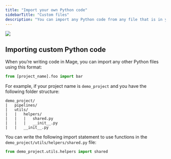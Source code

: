 ```yaml
---
title: "Import your own Python code"
sidebarTitle: "Custom files"
description: "You can import any Python code from any file that is in your Mage project directory."
---
```


![](https://github.com/mage-ai/assets/blob/main/development/python-robot-2.jpg?raw=true)

## Importing custom Python code

When you’re writing code in Mage, you can import any other Python files using this format:

```python
from [project_name].foo import bar
```

For example, if your project name is `demo_project` and you have the following folder structure:

```
demo_project/
|   pipelines/
|   utils/
|   |   helpers/
|   |   |   shared.py
|   |   |   __init__.py
|   |   __init__.py
```

You can write the following import statement to use functions in the
`demo_project/utils/helpers/shared.py` file:

```python
from demo_project.utils.helpers import shared
```
